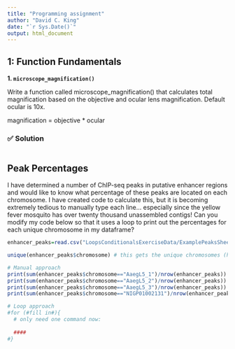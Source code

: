 ```yaml
---
title: "Programming assignment"
author: "David C. King"
date: "`r Sys.Date()`"
output: html_document
---
```



## 1: Function Fundamentals

**1. `microscope_magnification()`**

Write a function called microscope_magnification() that calculates total magnification based on the objective and ocular lens magnification. Default ocular is 10x.

magnification = objective * ocular

### ✅ Solution

```r

```


## Peak Percentages

I have determined a number of ChIP-seq peaks in putative enhancer
regions and would like to know what percentage of these peaks are
located on each chromosome. I have created code to calculate this, but
it is becoming extremely tedious to manually type each line...
especially since the yellow fever mosquito has over twenty thousand
unassembled contigs! Can you modify my code below so that it uses a loop
to print out the percentages for each unique chromosome in my dataframe?

```r
enhancer_peaks=read.csv("LoopsConditionalsExerciseData/ExamplePeaksSheet.csv")

unique(enhancer_peaks$chromosome) # this gets the unique chromosomes (hint: save to a variable)

# Manual approach
print(sum(enhancer_peaks$chromosome=="AaegL5_1")/nrow(enhancer_peaks))
print(sum(enhancer_peaks$chromosome=="AaegL5_2")/nrow(enhancer_peaks))
print(sum(enhancer_peaks$chromosome=="AaegL5_3")/nrow(enhancer_peaks))
print(sum(enhancer_peaks$chromosome=="NIGP01002131")/nrow(enhancer_peaks))

# Loop approach
#for (#fill in#){
  # only need one command now:
  
  ####
#}
```